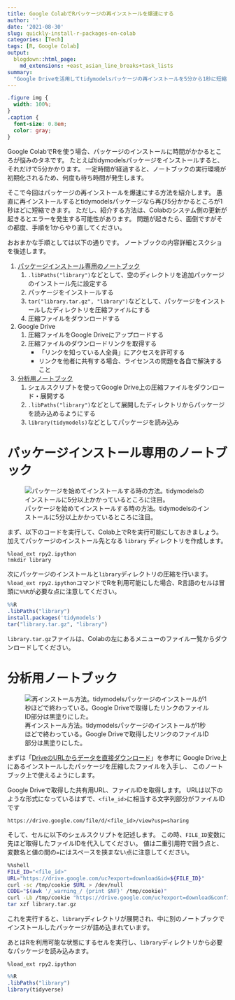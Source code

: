 ```yaml
---
title: Google ColabでRパッケージの再インストールを爆速にする
author: ''
date: '2021-08-30'
slug: quickly-install-r-packages-on-colab
categories: [Tech]
tags: [R, Google Colab]
output:
  blogdown::html_page:
    md_extensions: +east_asian_line_breaks+task_lists
summary:
  "Google Driveを活用してtidymodelsパッケージの再インストールを5分から1秒に短縮した。"
---
```


```css
.figure img {
  width: 100%;
}
.caption {
  font-size: 0.8em;
  color: gray;
}
```

Google ColabでRを使う場合、パッケージのインストールに時間がかかるところが悩みのタネです。
たとえばtidymodelsパッケージをインストールすると、それだけで5分かかります。
一定時間が経過すると、ノートブックの実行環境が初期化されるため、何度も待ち時間が発生します。

そこで今回はパッケージの再インストールを爆速にする方法を紹介します。
愚直に再インストールするとtidymodelsパッケージなら再び5分かかるところが1秒ほどに短縮できます。
ただし、紹介する方法は、Colabのシステム側の更新が起きるとエラーを発生する可能性があります。
問題が起きたら、面倒ですがその都度、手順を1からやり直してください。

おおまかな手順としては以下の通りです。
ノートブックの内容詳細とスクショを後述します。

1. [パッケージインストール専用のノートブック](#install)
    1. `.libPaths("library")`などとして、空のディレクトリを追加パッケージのインストール先に設定する
    1. パッケージをインストールする
    1. `tar("library.tar.gz", "library")`などとして、パッケージをインストールしたディレクトリを圧縮ファイルにする
    1. 圧縮ファイルをダウンロードする
1. Google Drive
    1. 圧縮ファイルをGoogle Driveにアップロードする
    1. 圧縮ファイルのダウンロードリンクを取得する
        - 「リンクを知っている人全員」にアクセスを許可する
        - リンクを他者に共有する場合、ライセンスの問題を各自で解決すること
1. [分析用ノートブック](#analysis)
    1. シェルスクリプトを使ってGoogle Drive上の圧縮ファイルをダウンロード・展開する
    1. `.libPaths("library")`などとして展開したディレクトリからパッケージを読み込めるようにする
    1. `library(tidymodels)`などとしてパッケージを読み込み

# パッケージインストール専用のノートブック {#install}

![パッケージを始めてインストールする時の方法。tidymodelsのインストールに5分以上かかっているところに注目。](install-first.png)

まず、以下のコードを実行して、Colab上でRを実行可能にしておきましょう。
加えてパッケージのインストール先となる `library` ディレクトリを作成します。

```
%load_ext rpy2.ipython
!mkdir library
```

次にパッケージのインストールと`library`ディレクトリの圧縮を行います。
`%load_ext rpy2.ipython`コマンドでRを利用可能にした場合、R言語のセルは冒頭に`%%R`が必要な点に注意してください。

``` r
%%R
.libPaths("library")
install.packages('tidymodels')
tar("library.tar.gz", "library")
```

`library.tar.gz`ファイルは、Colabの左にあるメニューのファイル一覧からダウンロードしてください。

# 分析用ノートブック

![再インストール方法。tidymodelsパッケージのインストールが1秒ほどで終わっている。Google Driveで取得したリンクのファイルID部分は黒塗りにした。](install-redo.png)

まずは「[DriveのURLからデータを直接ダウンロード](https://qiita.com/IsHYuhi/items/e4afc0163019343d9664)」を参考に
Google Drive上にあるインストールしたパッケージを圧縮したファイルを入手し、
このノートブック上で使えるようにします。

Google Driveで取得した共有用URL、ファイルIDを取得します。
URLは以下のような形式になっているはずで、`<file_id>`に相当する文字列部分がファイルIDです

```
https://drive.google.com/file/d/<file_id>/view?usp=sharing
```

そして、セルに以下のシェルスクリプトを記述します。
この時、`FILE_ID`変数に先ほど取得したファイルIDを代入してください。
値は二重引用符で囲う点と、変数名と値の間の`=`にはスペースを挟まない点に注意してください。

``` bash
%%shell
FILE_ID="<file_id>"
URL="https://drive.google.com/uc?export=download&id=${FILE_ID}"
curl -sc /tmp/cookie $URL > /dev/null
CODE="$(awk '/_warning_/ {print $NF}' /tmp/cookie)"
curl -Lb /tmp/cookie "https://drive.google.com/uc?export=download&confirm=${CODE}&id=${FILE_ID}" -o library.tar.gz
tar xzf library.tar.gz
```

これを実行すると、`library`ディレクトリが展開され、中に別のノートブックでインストールしたパッケージが詰め込まれています。

あとはRを利用可能な状態にするセルを実行し、`library`ディレクトリから必要なパッケージを読み込みます。

```
%load_ext rpy2.ipython
```

``` r
%%R
.libPaths("library")
library(tidyverse)
```